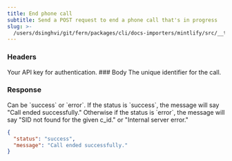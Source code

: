 ```yaml
---
title: End phone call
subtitle: Send a POST request to end a phone call that's in progress
slug: >-
  /users/dsinghvi/git/fern/packages/cli/docs-importers/mintlify/src/__test__/fixtures/bland/api-reference/endpoint/end
---
```



### Headers

<ParamField header="authorization" type="string" required>
  Your API key for authentication.
</ParamField>
### Body

<ParamField body="call_id" type="string" required>
  The unique identifier for the call.
</ParamField>

### Response

<ResponseField name="status" type="string">
  Can be `success` or `error`.
</ResponseField>

<ResponseField name="message" type="string">
  If the status is `success`, the message will say "Call ended successfully." Otherwise if the status is `error`, the
  message will say "SID not found for the given c_id." or "Internal server error."
</ResponseField>

<ResponseExample>

```json Response
{
  "status": "success",
  "message": "Call ended successfully."
}
```

</ResponseExample>
